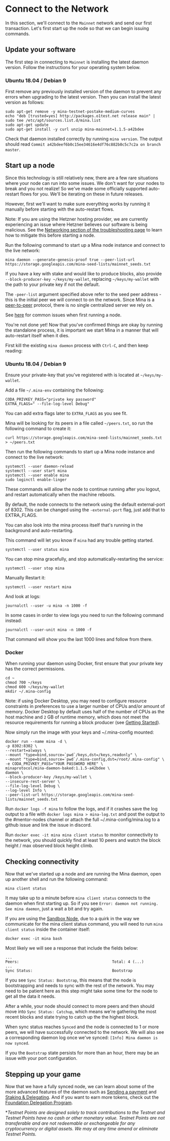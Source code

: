 
# Connect to the Network

In this section, we'll connect to the `Mainnet` network and send our first transaction. Let's first start up the node so that we can begin issuing commands.

## Update your software

The first step in connecting to `Mainnet` is installing the latest daemon version. Follow the instructions for your operating system below.

### Ubuntu 18.04 / Debian 9

First remove any previously installed version of the daemon to prevent any errors when upgrading to the latest version. Then you can install the latest version as follows:

```
sudo apt-get remove -y mina-testnet-postake-medium-curves
echo "deb [trusted=yes] http://packages.o1test.net release main" | sudo tee /etc/apt/sources.list.d/mina.list
sudo apt-get update
sudo apt-get install -y curl unzip mina-mainnet=1.1.5-a42bdee
```

Check that daemon installed correctly by running `mina version`. The output should read `Commit a42bdeef6b0c15ee34616e4df76c882b0c5c7c2a on branch master`.

## Start up a node

Since this technology is still relatively new, there are a few rare situations where your node can run into some issues. We don't want for your nodes to break and you not realize! So we've made some officially supported auto-restart flows for you. We'll be iterating on these in future releases.

However, first we'll want to make sure everything works by running it manually before starting with the auto-restart flows.

Note: If you are using the Hetzner hosting provider, we are currently experiencing an issue where Hetzner believes our software is being malicious. See the [Networking section of the troubleshooting page](/docs/troubleshooting#networking) to learn how to mitigate this before starting a node.

Run the following command to start up a Mina node instance and connect to the live network:

```
mina daemon --generate-genesis-proof true --peer-list-url https://storage.googleapis.com/mina-seed-lists/mainnet_seeds.txt
```

If you have a key with stake and would like to produce blocks, also provide `--block-producer-key ~/keys/my-wallet`, replacing `~/keys/my-wallet` with the path to your private key if not the default.

The `-peer-list` argument specified above refer to the seed peer address - this is the initial peer we will connect to on the network. Since Mina is a [peer-to-peer](/docs/glossary#peer-to-peer) protocol, there is no single centralized server we rely on.

See [here](/docs/troubleshooting) for common issues when first running a node.

You're not done yet! Now that you've confirmed things are okay by running the standalone process, it is important we start Mina in a manner that will auto-restart itself when it dies.

First kill the existing `mina daemon` process with `Ctrl-C`, and then keep reading:

### Ubuntu 18.04 / Debian 9

Ensure your private-key that you've registered with is located at `~/keys/my-wallet`.

Add a file `~/.mina-env` containing the following:

```
CODA_PRIVKEY_PASS="private key password"
EXTRA_FLAGS=" --file-log-level Debug"
```

You can add extra flags later to `EXTRA_FLAGS` as you see fit.

Mina will be looking for its peers in a file called `~/peers.txt`, so run the following command to create it:

```
curl https://storage.googleapis.com/mina-seed-lists/mainnet_seeds.txt > ~/peers.txt
```

Then run the following commands to start up a Mina node instance and connect to the live network:

```
systemctl --user daemon-reload
systemctl --user start mina
systemctl --user enable mina
sudo loginctl enable-linger
```

These commands will allow the node to continue running after you logout, and restart automatically when the machine reboots.

By default, the node connects to the network using the default external-port of 8302. This can be changed using the `-external-port` flag, just add that to EXTRA_FLAGS.

You can also look into the mina process itself that's running in the background and auto-restarting.

This command will let you know if `mina` had any trouble getting started.

```
systemctl --user status mina
```

You can stop mina gracefully, and stop automatically-restarting the service:

```
systemctl --user stop mina
```

Manually Restart it:

```
systemctl --user restart mina
```

And look at logs:

```
journalctl --user -u mina -n 1000 -f
```

In some cases in order to view logs you need to run the following command instead:

```
journalctl --user-unit mina -n 1000 -f
```

That command will show you the last 1000 lines and follow from there.

### Docker

When running your daemon using Docker, first ensure that your private key has the correct permissions.

```
cd ~
chmod 700 ~/keys
chmod 600 ~/keys/my-wallet
mkdir ~/.mina-config
```

Note: if using Docker Desktop, you may need to configure resource constraints in preferences to use a larger number of CPUs and/or amount of memory. Docker Desktop by default uses half of the number of CPUs as the host machine and `2` GB of runtime memory, which does not meet the resource requirements for running a block producer (see [Getting Started](/docs/getting-started)).

Now simply run the image with your keys and ~/.mina-config mounted:

```
docker run --name mina -d \
-p 8302:8302 \
--restart=always \
--mount "type=bind,source=`pwd`/keys,dst=/keys,readonly" \
--mount "type=bind,source=`pwd`/.mina-config,dst=/root/.mina-config" \
-e CODA_PRIVKEY_PASS="YOUR PASSWORD HERE" \
minaprotocol/mina-daemon-baked:1.1.5-a42bdee \
daemon \
--block-producer-key /keys/my-wallet \
--insecure-rest-server \
--file-log-level Debug \
--log-level Info \
--peer-list-url https://storage.googleapis.com/mina-seed-lists/mainnet_seeds.txt
```

Run `docker logs -f mina` to follow the logs, and if it crashes save the log output to a file with `docker logs mina > mina-log.txt` and post the output to the #mentor-nodes channel or attach the full ~/.mina-config/mina.log to a github issue and link the issue in discord.

Run `docker exec -it mina mina client status` to monitor connectivity to the network, you should quickly find at least 10 peers and watch the block height / max observed block height climb.

## Checking connectivity

Now that we've started up a node and are running the Mina daemon, open up another shell and run the following command:

    mina client status

<Alert>

It may take up to a minute before `mina client status` connects to the daemon when first starting up. So if you see `Error: daemon not running. See mina daemon`, just a wait a bit and try again.

If you are using the [Sandbox Node](/docs/developers/sandbox-node), due to a quirk in the way we communicate for the mina client status command, you will need to run `mina client status` inside the container itself:

`docker exec -it mina bash`

</Alert>

Most likely we will see a response that include the fields below:

    ...
    Peers:                                         Total: 4 (...)
    ...
    Sync Status:                                   Bootstrap

If you see `Sync Status: Bootstrap`, this means that the node is bootstrapping and needs to sync with the rest of the network. You may need to be patient here as this step might take some time for the node to get all the data it needs.

After a while, your node should connect to more peers and then should move into `Sync Status: Catchup`, which means we're gathering the most recent blocks and state trying to catch up the the highest block.

When sync status reaches `Synced` and the node is connected to 1 or more peers, we will have successfully connected to the network. We will also see a corresponding daemon log once we've synced: `[Info] Mina daemon is now synced`.

If you the `Bootstrap` state persists for more than an hour, there may be an issue with your port configuration.

## Stepping up your game

Now that we have a fully synced node, we can learn about some of the more advanced features of the daemon such as [Sending a payment](/docs/using-mina/send-payment) and [Staking & Delegating](/docs/using-mina/staking). And if you want to earn more tokens, check out the [Foundation Delegation Program](/docs/advanced/foundation-delegation-program).

<span id="disclaimer">

\*_Testnet Points are designed solely to track contributions to the Testnet and Testnet Points have no cash or other monetary value. Testnet Points are not transferable and are not redeemable or exchangeable for any cryptocurrency or digital assets. We may at any time amend or eliminate Testnet Points._

</span>

